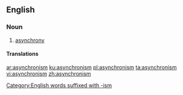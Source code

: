 ==English==

===Noun===
{{en-noun|~}}

# [[asynchrony]]

====Translations====
{{trans-see|asynchrony}}

[[Category:English words suffixed with -ism]]

[[ar:asynchronism]]
[[ku:asynchronism]]
[[pl:asynchronism]]
[[ta:asynchronism]]
[[vi:asynchronism]]
[[zh:asynchronism]]